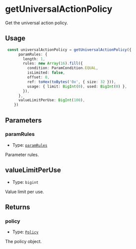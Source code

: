 # getUniversalActionPolicy

Get the universal action policy.

## Usage

```typescript copy
 const universalActionPolicy = getUniversalActionPolicy({
      paramRules: {
        length: 1,
        rules: new Array(16).fill({
          condition: ParamCondition.EQUAL,
          isLimited: false,
          offset: 0,
          ref: toHex(toBytes('0x', { size: 32 })),
          usage: { limit: BigInt(0), used: BigInt(0) },
        }),
      },
      valueLimitPerUse: BigInt(100),
    })
```

## Parameters

### paramRules

- Type: [`paramRules`](/module-sdk/glossary/types#paramrules-1)

Parameter rules.

## valueLimitPerUse

- Type: `bigint`

Value limit per use.

## Returns

### policy

- Type: [`Policy`](/module-sdk/glossary/types#policy-1)

The policy object.

